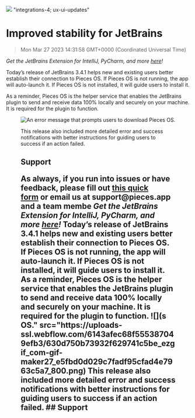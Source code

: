 ![](https://uploads-ssl.webflow.com/6143afec68f555387049efb3/630d750973932f43ba41c5bd_ezgif_com-gif-maker28_ba94985fa6ef3160b5d2fba25315a743_2000.png)
"integrations-4; ux-ui-updates"
# Improved stability for JetBrains
> Mon Mar 27 2023 14:31:58 GMT+0000 (Coordinated Universal Time)
<p><em>Get the JetBrains Extension for IntelliJ, PyCharm, and more <a href="https://plugins.jetbrains.com/plugin/17328-pieces" target="_blank" rel="noopener noreferrer">here</a>!</em><p.new.line><p>Today’s release of JetBrains 3.4.1 helps new and existing users better establish their connection to Pieces OS. If Pieces OS is not running, the app will auto-launch it. If Pieces OS is not installed, it will guide users to install it.<p.new.line><p>As a reminder, Pieces OS is the helper service that enables the JetBrains plugin to send and receive data 100% locally and securely on your machine. It is required for the plugin to function.<p.new.line><figure class="w-richtext-figure-type-image w-richtext-align-center" data-rt-type="image" data-rt-align="center"><div><img alt="An error message that prompts users to download Pieces OS." src="https://uploads-ssl.webflow.com/6143afec68f555387049efb3/630d750b73932f629741c5be_ezgif_com-gif-maker27_e5fbd0d029c7fadf95cfad4e7963c5a7_800.png" /><div.new.line><figure.new.line><p>This release also included more detailed error and success notifications with better instructions for guiding users to success if an action failed.<p.new.line><h2 id="42k3g">Support<h2.new.line><p>As always, if you run into issues or have feedback, please fill out <a href="https://getpieces.typeform.com/to/mCjBSIjF" target="_blank" rel="noopener noreferrer">this quick form</a> or email us at support@pieces.app and a team membe
<em>Get the JetBrains Extension for IntelliJ, PyCharm, and more <a href="https://plugins.jetbrains.com/plugin/17328-pieces" target="_blank" rel="noopener noreferrer">here</a>!</em>
Today’s release of JetBrains 3.4.1 helps new and existing users better establish their connection to Pieces OS. If Pieces OS is not running, the app will auto-launch it. If Pieces OS is not installed, it will guide users to install it.
As a reminder, Pieces OS is the helper service that enables the JetBrains plugin to send and receive data 100% locally and securely on your machine. It is required for the plugin to function.
![](s OS." src="https://uploads-ssl.webflow.com/6143afec68f555387049efb3/630d750b73932f629741c5be_ezgif_com-gif-maker27_e5fbd0d029c7fadf95cfad4e7963c5a7_800.png)
This release also included more detailed error and success notifications with better instructions for guiding users to success if an action failed.
## Support
